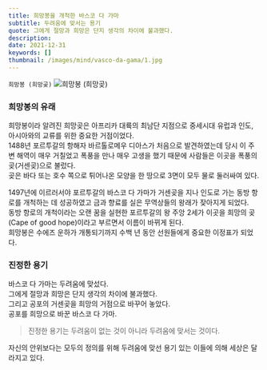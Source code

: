 ```yaml
---
title: 희망봉을 개척한 바스코 다 가마
subtitle: 두려움에 맞서는 용기
quote: 그에게 절망과 희망은 단지 생각의 차이에 불과했다.
description: 
date: 2021-12-31
keywords: []
thumbnail: /images/mind/vasco-da-gama/1.jpg
---
```


`희망봉 (희망곶)`
![희망봉 (희망곶)](/images/mind/vasco-da-gama/1.jpg)

### 희망봉의 유래

희망봉이라 알려진 희망곶은 아프리카 대륙의 최남단 지점으로 중세시대 유럽과 인도, 아시아와의 교류를 위한 중요한 거점이었다.  
1488년 포르투갈의 항해자 바르톨로메우 디아스가 처음으로 발견하였는데 당시 이 주변 해역이 매우 거칠었고 폭풍을 만나 매우 고생을 했기 때문에 사람들은 이곳을 폭풍의 곶(거센곶)으로 불렀다.  
곶은 바다 또는 호수 쪽으로 튀어나온 모양을 한 땅으로 3면이 모두 물로 둘러싸여 있다.  
  
1497년에 이르러서야 포르투갈의 바스코 다 가마가 거센곶을 지나 인도로 가는 동방 항로를 개척하는 데 성공하였고 금과 향료를 실은 무역상들의 왕래가 잦아지게 되었다.  
동방 항로의 개척이라는 오랜 꿈을 실현한 포르투갈의 왕 주앙 2세가 이곳을 희망의 곶(Cape of good hope)이라고 부르면서 이름이 바뀌게 된다.  
희망봉은 수에즈 운하가 개통되기까지 수백 년 동안 선원들에게 중요한 이정표가 되었다.  

### 진정한 용기

바스코 다 가마는 두려움에 맞섰다.  
그에게 절망과 희망은 단지 생각의 차이에 불과했다.  
그리고 공포의 거센곶을 희망의 거점으로 바꾸어 놓았다.  
공포를 희망으로 바꾼 바스코 다 가마.  

> 진정한 용기는 두려움이 없는 것이 아니라 두려움에 맞서는 것이다.  

자신의 안위보다는 모두의 정의를 위해 두려움에 맞선 용기 있는 이들에 의해 세상은 달라지고 있다.